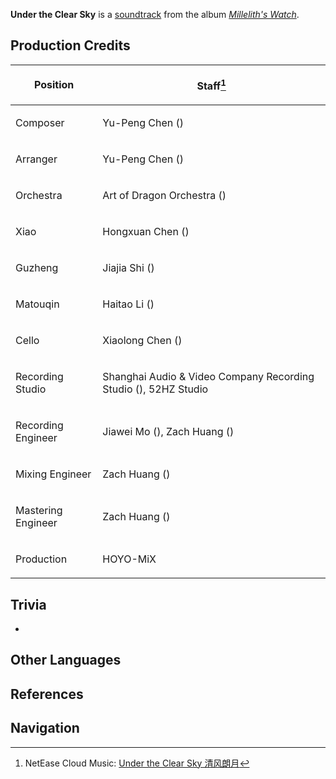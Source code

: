 {{Soundtrack Infobox
|title          =
|image          = Millelith's Watch.png
|album          = Millelith's Watch
|disc           = 1
|number         = 04
|featured       =
|featured2      =
|featured3      =
|featured_disc  =
|featured_disc2 =
|featured_disc3 =
|youtube_id     = Jq4WK21CEN8
|spotify_id     = 6m7WD5NlAqZsYkB25O3s9Y
|played_in      = The Chasm
|during         = [[The Chasm]] (Day)
|domain         =
|previous       = Lithic Oath
|next           = As Dusk Falls
}}
'''Under the Clear Sky''' is a [[soundtrack]] from the album ''[[Millelith's Watch]]''.

==Production Credits==
{| class="wikitable" style="text-align:left; height:0.5em"
! Position
! Staff<ref>NetEase Cloud Music: [https://music.163.com/#/song?id=1956541070 Under the Clear Sky 清风朗月]</ref>
|-
! Composer
| Yu-Peng Chen ({{zh|陈致逸}})
|-
! Arranger
| Yu-Peng Chen ({{zh|陈致逸}})
|-
! Orchestra
| Art of Dragon Orchestra ({{zh|龙之艺交响乐团}})
|-
! Xiao
| Hongxuan Chen ({{zh|陈泓璇}})
|-
! Guzheng
| Jiajia Shi ({{zh|施佳加}})
|-
! Matouqin
| Haitao Li ({{zh|李海涛}})
|-
! Cello
| Xiaolong Chen ({{zh|陈小龙}})
|-
! Recording Studio
| Shanghai Audio & Video Company Recording Studio ({{zh|上海音像公司录音棚}}), 52HZ Studio
|-
! Recording Engineer
| Jiawei Mo ({{zh|莫家伟}}), Zach Huang ({{zh|黄巍}})
|-
! Mixing Engineer
| Zach Huang ({{zh|黄巍}})
|-
! Mastering Engineer
| Zach Huang ({{zh|黄巍}})
|-
! Production
| HOYO-MiX
|}
<!--
==Videos==
<gallery>
</gallery>
-->
==Trivia==
* {{Transclude|On the Vast Earth|Matouqin|section=1}}

==Other Languages==
{{Other Languages
|en      = Under the Clear Sky
|zhs     = 清风朗月
|zhs_rm  = Qīngfēng Lǎngyuè
|zhs_tl  =
|ja      = 清風朗月
|ja_rm   = Seifuurougetsu{{Assumed}}
|ja_tl   = 
|tr      = 
|it      = 
}}

==References==
{{Reflist}}

==Navigation==
{{Soundtrack Navbox|Millelith's Watch}}